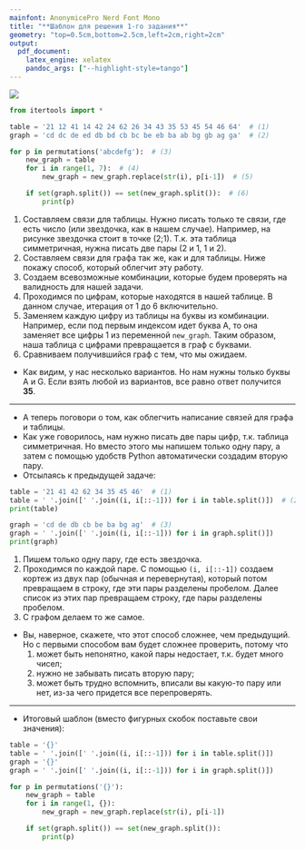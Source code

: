 ```yaml
---
mainfont: AnonymicePro Nerd Font Mono
title: "**Шаблон для решения 1-го задания**"
geometry: "top=0.5cm,bottom=2.5cm,left=2cm,right=2cm"
output:
  pdf_document:
    latex_engine: xelatex
    pandoc_args: ["--highlight-style=tango"]
---
```

![](../../data/1-15619.png)

```python
from itertools import *

table = '21 12 41 14 42 24 62 26 34 43 35 53 45 54 46 64'  # (1)
graph = 'cd dc de ed db bd cb bc be eb ba ab bg gb ag ga'  # (2)

for p in permutations('abcdefg'):  # (3)
	new_graph = table
	for i in range(1, 7):  # (4)
		new_graph = new_graph.replace(str(i), p[i-1])  # (5)

	if set(graph.split()) == set(new_graph.split()):  # (6)
		print(p)
```

1) Составляем связи для таблицы. Нужно писать только те связи, где есть число (или звездочка, как в нашем случае). Например, на рисунке звездочка стоит в точке (2;1). Т.к. эта таблица симметричная, нужна писать две пары (2 и 1, 1 и 2).
2) Составляем связи для графа так же, как и для таблицы. Ниже покажу способ, который облегчит эту работу.
3) Создаем всевозможные комбинации, которые будем проверять на валидность для нашей задачи.
4) Проходимся по цифрам, которые находятся в нашей таблице. В данном случае, итерация от 1 до 6 включительно.
5) Заменяем каждую цифру из таблицы на буквы из комбинации. Например, если под первым индексом идет буква А, то она заменяет все цифры 1 из переменной `new_graph`. Таким образом, наша таблица с цифрами превращается в граф с буквами.
6) Сравниваем получившийся граф с тем, что мы ожидаем.

- Как видим, у нас несколько вариантов. Но нам нужны только буквы A и G. Если взять любой из вариантов, все равно ответ получится **35**.

-----

- А теперь поговори о том, как облегчить написание связей для графа и таблицы.
- Как уже говорилось, нам нужно писать две пары цифр, т.к. таблица симметричная. Но вместо этого мы напишем только одну пару, а затем с помощью удобств Python автоматически создадим вторую пару.
- Отсылаясь к предыдущей задаче:

```python
table = '21 41 42 62 34 35 45 46'  # (1)
table = ' '.join([' '.join((i, i[::-1])) for i in table.split()])  # (2)
print(table)

graph = 'cd de db cb be ba bg ag'  # (3)
graph = ' '.join([' '.join((i, i[::-1])) for i in graph.split()])
print(graph)
```

1) Пишем только одну пару, где есть звездочка.
2) Проходимся по каждой паре. С помощью `(i, i[::-1])` создаем кортеж из двух пар (обычная и перевернутая), который потом превращаем в строку, где эти пары разделены пробелом. Далее список из этих пар превращаем строку, где пары разделены пробелом.
3) С графом делаем то же самое.

- Вы, наверное, скажете, что этот способ сложнее, чем предыдущий. Но с первыми способом вам будет сложнее проверить, потому что
    1) может быть непонятно, какой пары недостает, т.к. будет много чисел;
    2) нужно не забывать писать вторую пару;
    3) может быть трудно вспомнить, вписали вы какую-то пару или нет, из-за чего придется все перепроверять.

-----

- Итоговый шаблон (вместо фигурных скобок поставьте свои значения):

```python
table = '{}'
table = ' '.join([' '.join((i, i[::-1])) for i in table.split()])
graph = '{}'
graph = ' '.join([' '.join((i, i[::-1])) for i in graph.split()])

for p in permutations('{}'):
	new_graph = table
	for i in range(1, {}):
		new_graph = new_graph.replace(str(i), p[i-1])

	if set(graph.split()) == set(new_graph.split()):
		print(p)
```
